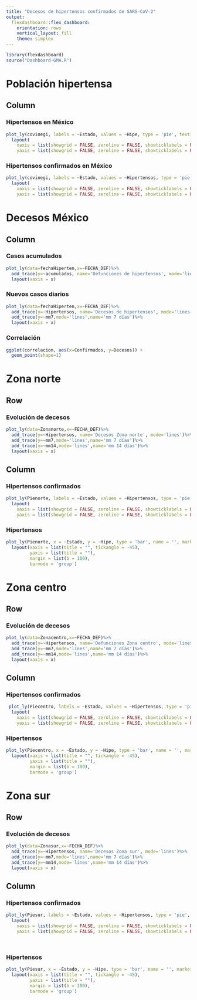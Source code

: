 ```yaml
---
title: "Decesos de hipertensos confirmados de SARS-CoV-2"
output: 
  flexdashboard::flex_dashboard:
    orientation: rows
    vertical_layout: fill
    theme: simplex
---
```


```r
library(flexdashboard)
source("Dashboard-GMA.R")
```

Población hipertensa
=============================

Column
---------------------------

### Hipertensos  en México

```r
plot_ly(covinegi, labels = ~Estado, values = ~Hipe, type = 'pie', textinfo = "text", textinfo = vals1)%>%
  layout(
    xaxis = list(showgrid = FALSE, zeroline = FALSE, showticklabels = FALSE,showline = FALSE),
    yaxis = list(showgrid = FALSE, zeroline = FALSE, showticklabels = FALSE,showline = FALSE))
```


### Hipertensos confirmados  en México

```r
plot_ly(covinegi, labels = ~Estado, values = ~Hipertensos, type = 'pie', textinfo = "text", textinfo = vals)%>%
  layout(
    xaxis = list(showgrid = FALSE, zeroline = FALSE, showticklabels = FALSE,showline = FALSE),
    yaxis = list(showgrid = FALSE, zeroline = FALSE, showticklabels = FALSE,showline = FALSE))
```


Decesos México 
=============================

Column{.tabset .tabset-fade}
------------------------------
### Casos acumulados
```r
plot_ly(data=fechaHiperten,x=~FECHA_DEF)%>%
  add_trace(y=~acumulados, name='Defunciones de hipertensos', mode='lines')%>%
  layout(xaxis = x)

```


### Nuevos casos diarios 

```r
plot_ly(data=fechaHiperten,x=~FECHA_DEF)%>%
  add_trace(y=~Hipertensos, name='Decesos de hipertensos', mode='lines')%>%
  add_trace(y=~mm7,mode='lines',name='mm 7 días')%>%
  layout(xaxis = x)
```


### Correlación
```r
ggplot(correlacion, aes(x=Confirmados, y=Decesos)) +
  geom_point(shape=1) 

```


Zona norte
===============================

Row
-------------------------------------------

### Evolución de decesos

```r
plot_ly(data=Zonanorte,x=~FECHA_DEF)%>%
  add_trace(y=~Hipertensos, name='Decesos Zona norte', mode='lines')%>%
  add_trace(y=~mm7,mode='lines',name='mm 7 días')%>%
  add_trace(y=~mm14,mode='lines',name='mm 14 días')%>%
  layout(xaxis = x)
```


Column
-----------------------------
### Hipertensos confirmados

```r
 
plot_ly(Pienorte, labels = ~Estado, values = ~Hipertensos, type = 'pie', textinfo = "text", textinfo = vals2)%>%
  layout(
    xaxis = list(showgrid = FALSE, zeroline = FALSE, showticklabels = FALSE,showline = FALSE),
    yaxis = list(showgrid = FALSE, zeroline = FALSE, showticklabels = FALSE,showline = FALSE))
```



### Hipertensos
```r
plot_ly(Pienorte, x = ~Estado, y = ~Hipe, type = 'bar', name = '', marker = list(color = 'rgb(49,130,189)')) %>% 
  layout(xaxis = list(title = "", tickangle = -45),
         yaxis = list(title = ""),
         margin = list(b = 100),
         barmode = 'group')

```


Zona centro
===============================

Row
-------------------------------------------

### Evolución de decesos

```r
plot_ly(data=Zonacentro,x=~FECHA_DEF)%>%
  add_trace(y=~Hipertensos, name='Defunciones Zona centro', mode='lines')%>%
  add_trace(y=~mm7,mode='lines',name='mm 7 días')%>%
  add_trace(y=~mm14,mode='lines',name='mm 14 días')%>%
  layout(xaxis = x)
```


Column
-----------------------------
### Hipertensos confirmados

```r

 plot_ly(Piecentro, labels = ~Estado, values = ~Hipertensos, type = 'pie', textinfo = "text", textinfo = vals3)%>%
  layout(
    xaxis = list(showgrid = FALSE, zeroline = FALSE, showticklabels = FALSE,showline = FALSE),
    yaxis = list(showgrid = FALSE, zeroline = FALSE, showticklabels = FALSE,showline = FALSE))
```



### Hipertensos
```r
plot_ly(Piecentro, x = ~Estado, y = ~Hipe, type = 'bar', name = '', marker = list(color = 'rgb(49,130,189)')) %>% 
  layout(xaxis = list(title = "", tickangle = -45),
         yaxis = list(title = ""),
         margin = list(b = 100),
         barmode = 'group')

```



Zona sur
===============================

Row
-------------------------------------------

### Evolución de decesos

```r
plot_ly(data=Zonasur,x=~FECHA_DEF)%>%
  add_trace(y=~Hipertensos, name='Decesos Zona sur', mode='lines')%>%
  add_trace(y=~mm7,mode='lines',name='mm 7 días')%>%
  add_trace(y=~mm14,mode='lines',name='mm 14 días')%>%
  layout(xaxis = x)
```


Column
-----------------------------
### Hipertensos confirmados

```r


plot_ly(Piesur, labels = ~Estado, values = ~Hipertensos, type = 'pie', textinfo = "text", textinfo = vals4)%>%
  layout(
    xaxis = list(showgrid = FALSE, zeroline = FALSE, showticklabels = FALSE,showline = FALSE),
    yaxis = list(showgrid = FALSE, zeroline = FALSE, showticklabels = FALSE,showline = FALSE))

 
```



### Hipertensos
```r
plot_ly(Piesur, x = ~Estado, y = ~Hipe, type = 'bar', name = '', marker = list(color = 'rgb(49,130,189)')) %>% 
  layout(xaxis = list(title = "", tickangle = -45),
         yaxis = list(title = ""),
         margin = list(b = 100),
         barmode = 'group')

```

